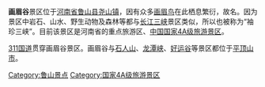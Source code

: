 {{coord|33|46|52|N|112|20|18|E|display=title}}
'''画眉谷'''景区位于[[河南省|河南省]][[鲁山县|鲁山县]][[尧山镇|尧山镇]]，因有众多[[画眉鸟|画眉鸟]]在此栖息繁衍，故名。因为景区中岩石、山水、野生动物及森林等都与[[长江三峡|长江三峡]]景区类似，所以也被称为“袖珍三峡”。目前该景区是河南省的重点旅游区、[[中国国家4A级旅游景区|中国国家4A级旅游景区]]。

[[311国道|311国道]]贯穿画眉谷景区。画眉谷与[[石人山|石人山]]、[[龙潭峡|龙潭峡]]、[[好运谷|好运谷]]等景区都位于[[平顶山市|平顶山市]]。

[[Category:鲁山景点|Category:鲁山景点]]
[[Category:国家4A级旅游景区|Category:国家4A级旅游景区]]